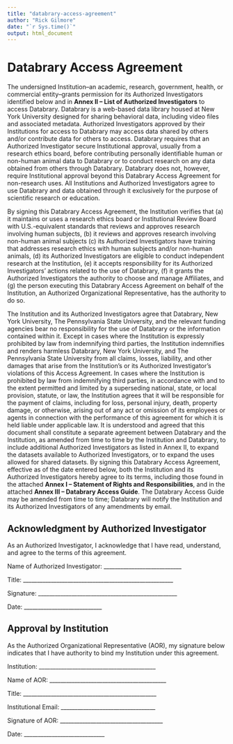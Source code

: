 ```yaml
---
title: "databrary-access-agreement"
author: "Rick Gilmore"
date: "`r Sys.time()`"
output: html_document
---
```


# Databrary Access Agreement

The undersigned Institution--an academic, research, government, health, or commercial entity--grants permission for its Authorized Investigators identified below and in **Annex II -- List of Authorized Investigators** to access Databrary.
Databrary is a web-based data library housed at New York University designed for sharing behavioral data, including video files and associated metadata. 
Authorized Investigators approved by their Institutions for access to Databrary may access data shared by others and/or contribute data for others to access.
Databrary requires that an Authorized Investigator secure Institutional approval, usually from a research ethics board, before contributing personally identifiable human or non-human animal data to Databrary or to conduct research on any data obtained from others through Databrary.
Databrary does not, however, require Institutional approval beyond this Databrary Access Agreement for non-research uses.
All Institutions and Authorized Investigators agree to use Databrary and data obtained through it exclusively for the purpose of scientific research or education.

By signing this Databrary Access Agreement, the Institution verifies that (a) it maintains or uses a research ethics board or Institutional Review Board with U.S.-equivalent standards that reviews and approves research involving human subjects, (b) it reviews and approves research involving non-human animal subjects  (c) its Authorized Investigators have training that addresses research ethics with human subjects and/or non-human animals, (d) its Authorized Investigators are eligible to conduct independent research at the Institution, (e) it accepts responsibility for its Authorized Investigators’ actions related to the use of Databrary, (f) it grants the Authorized Investigators the authority to choose and manage Affiliates, and (g) the person executing this Databrary Access Agreement on behalf of the Institution, an Authorized Organizational Representative, has the authority to do so.

The Institution and its Authorized Investigators agree that Databrary, New York University, The Pennsylvania State University, and the relevant funding agencies bear no responsibility for the use of Databrary or the information contained within it.
Except in cases where the Institution is expressly prohibited by law from indemnifying third parties, the Institution indemnifies and renders harmless Databrary, New York University, and The Pennsylvania State University from all claims, losses, liability, and other damages that arise from the Institution’s or its Authorized Investigator’s violations of this Access Agreement. 
In cases where the Institution is prohibited by law from indemnifying third parties, in accordance with and to the extent permitted and limited by a superseding national, state, or local provision, statute, or law, the Institution agrees that it will be responsible for the payment of claims, including for loss, personal injury, death, property damage, or otherwise, arising out of any act or omission of its employees or agents in connection with the performance of this agreement for which it is held liable under applicable law.
It is understood and agreed that this document shall constitute a separate agreement between Databrary and the Institution, as amended from time to time by the Institution and Databrary, to include additional Authorized Investigators as listed in Annex II, to expand the datasets available to Authorized Investigators, or to expand the uses allowed for shared datasets.
By signing this Databrary Access Agreement, effective as of the date entered below, both the Institution and its Authorized Investigators hereby agree to its terms, including those found in the attached **Annex I -- Statement of Rights and Responsibilities**, and in the attached **Annex III -- Databrary Access Guide**. 
The Databrary Access Guide may be amended from time to time; Databrary will notify the Institution and its Authorized Investigators of any amendments by email. 

## Acknowledgment by Authorized Investigator

As an Authorized Investigator, I acknowledge that I have read, understand, and agree to the terms of this agreement.

Name of Authorized Investigator: ____________________________

Title: ______________________________________________________

Signature: __________________________________________________ 	

Date: ____________________________	

## Approval by Institution

As the Authorized Organizational Representative (AOR), my signature below indicates that I have authority to bind my Institution under this agreement.

Institution: __________________________________________

Name of AOR: __________________________________________

Title: ________________________________________________

Institutional Email: __________________________________

Signature of AOR: _____________________________________

Date: _____________________________
